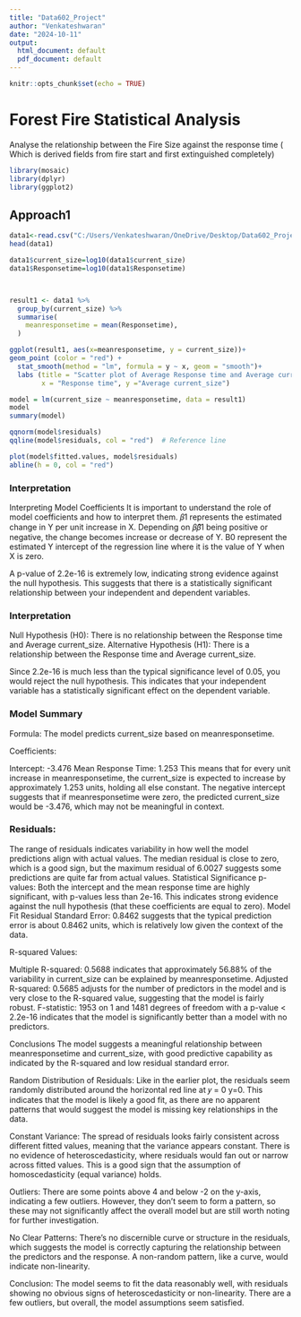 ---
title: "Data602_Project"
author: "Venkateshwaran"
date: "2024-10-11"
output:
  html_document: default
  pdf_document: default
---

```{r setup, include=FALSE}
knitr::opts_chunk$set(echo = TRUE)
```

# Forest Fire Statistical Analysis

Analyse the relationship between the Fire Size against the response time ( Which is derived fields from fire start and first extinguished completely) 

```{r}
library(mosaic)
library(dplyr)
library(ggplot2)
```

## Approach1



```{r}
data1<-read.csv("C:/Users/Venkateshwaran/OneDrive/Desktop/Data602_Project/fp-historical-wildfire-data-2006-2023_Cleaned_Dat_2.csv")
head(data1)

data1$current_size=log10(data1$current_size)
data1$Responsetime=log10(data1$Responsetime)



result1 <- data1 %>%
  group_by(current_size) %>%
  summarise(
    meanresponsetime = mean(Responsetime),
  )

ggplot(result1, aes(x=meanresponsetime, y = current_size))+
geom_point (color = "red") +
  stat_smooth(method = "lm", formula = y ~ x, geom = "smooth")+
  labs (title = "Scatter plot of Average Response time and Average current_size",
        x = "Response time", y ="Average current_size")

model = lm(current_size ~ meanresponsetime, data = result1)
model
summary(model)

qqnorm(model$residuals)
qqline(model$residuals, col = "red")  # Reference line

plot(model$fitted.values, model$residuals)
abline(h = 0, col = "red")

```


### Interpretation

Interpreting Model Coefficients
It is important to understand the role of model coefficients and how to interpret them.
𝛽1 represents the estimated change in Y per unit increase in X. 
Depending on 𝛽𝛽̂1 being positive or negative, the change becomes increase or decrease of Y.
B0 represent the estimated Y intercept of the regression line where it is the value of Y when X is zero.



A p-value of 2.2e-16  is extremely low, indicating strong evidence against the null hypothesis. This suggests that there is a statistically significant relationship between your independent and dependent variables.

### Interpretation
Null Hypothesis (H0): There is no relationship between the Response time and Average current_size.
Alternative Hypothesis (H1): There is a relationship between the Response time and Average current_size.

Since 2.2e-16  is much less than the typical significance level of 0.05, you would reject the null hypothesis. This indicates that your independent variable has a statistically significant effect on the dependent variable.


### Model Summary
Formula: The model predicts current_size based on meanresponsetime.

Coefficients:

Intercept: -3.476
Mean Response Time: 1.253
This means that for every unit increase in meanresponsetime, the current_size is expected to increase by approximately 1.253 units, holding all else constant. The negative intercept suggests that if meanresponsetime were zero, the predicted current_size would be -3.476, which may not be meaningful in context.

### Residuals:

The range of residuals indicates variability in how well the model predictions align with actual values. The median residual is close to zero, which is a good sign, but the maximum residual of 6.0027 suggests some predictions are quite far from actual values.
Statistical Significance
p-values: Both the intercept and the mean response time are highly significant, with p-values less than 2e-16. This indicates strong evidence against the null hypothesis (that these coefficients are equal to zero).
Model Fit
Residual Standard Error: 0.8462 suggests that the typical prediction error is about 0.8462 units, which is relatively low given the context of the data.

R-squared Values:

Multiple R-squared: 0.5688 indicates that approximately 56.88% of the variability in current_size can be explained by meanresponsetime.
Adjusted R-squared: 0.5685 adjusts for the number of predictors in the model and is very close to the R-squared value, suggesting that the model is fairly robust.
F-statistic: 1953 on 1 and 1481 degrees of freedom with a p-value < 2.2e-16 indicates that the model is significantly better than a model with no predictors.

Conclusions
The model suggests a meaningful relationship between meanresponsetime and current_size, with good predictive capability as indicated by the R-squared and low residual standard error.








Random Distribution of Residuals: Like in the earlier plot, the residuals seem randomly distributed around the horizontal red line at 
𝑦
=
0
y=0. This indicates that the model is likely a good fit, as there are no apparent patterns that would suggest the model is missing key relationships in the data.

Constant Variance: The spread of residuals looks fairly consistent across different fitted values, meaning that the variance appears constant. There is no evidence of heteroscedasticity, where residuals would fan out or narrow across fitted values. This is a good sign that the assumption of homoscedasticity (equal variance) holds.

Outliers: There are some points above 4 and below -2 on the y-axis, indicating a few outliers. However, they don’t seem to form a pattern, so these may not significantly affect the overall model but are still worth noting for further investigation.

No Clear Patterns: There’s no discernible curve or structure in the residuals, which suggests the model is correctly capturing the relationship between the predictors and the response. A non-random pattern, like a curve, would indicate non-linearity.

Conclusion:
The model seems to fit the data reasonably well, with residuals showing no obvious signs of heteroscedasticity or non-linearity. There are a few outliers, but overall, the model assumptions seem satisfied.




